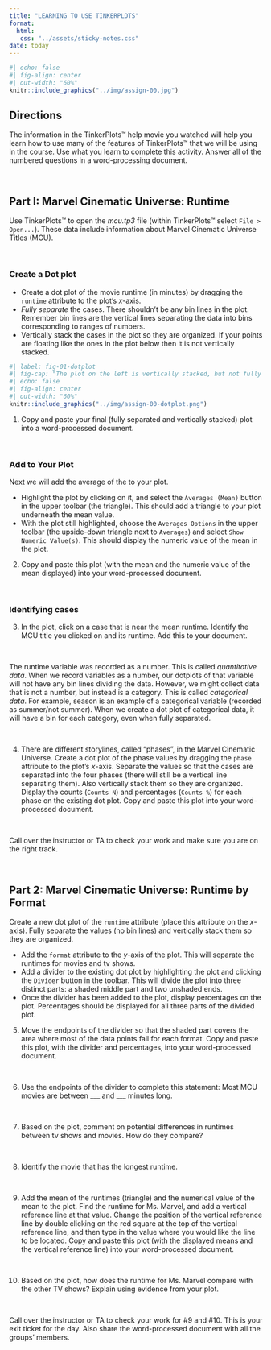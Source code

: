 ```yaml
---
title: "LEARNING TO USE TINKERPLOTS"
format:
  html:
   css: "../assets/sticky-notes.css"
date: today
---
```




```r
#| echo: false
#| fig-align: center
#| out-width: "60%"
knitr::include_graphics("../img/assign-00.jpg")
```

## Directions

The information in the TinkerPlots&trade; help movie you watched will help you learn how to use many of the features of TinkerPlots&trade; that we will be using in the course. Use what you learn to complete this activity. Answer all of the numbered questions in a word-processing document.

<br />


## Part I: Marvel Cinematic Universe: Runtime

Use TinkerPlots&trade; to open the *mcu.tp3*  file (within TinkerPlots&trade; select `File > Open...`). These data include information about Marvel Cinematic Universe Titles (MCU). 

<br />


### Create a Dot plot 

- Create a dot plot of the movie runtime (in minutes) by dragging the `runtime` attribute to the plot's *x*-axis. 
- *Fully separate* the cases. There shouldn't be any bin lines in the plot. Remember bin lines are the vertical lines separating the data into bins corresponding to ranges of numbers.
- Vertically stack the cases in the plot so they are organized. If your points are floating like the ones in the plot below then it is not vertically stacked.


```r
#| label: fig-01-dotplot
#| fig-cap: "The plot on the left is vertically stacked, but not fully separated. The plot on the right is fully separated, but not vertically stacked."
#| echo: false
#| fig-align: center
#| out-width: "60%"
knitr::include_graphics("../img/assign-00-dotplot.png")
```

1. Copy and paste your final (fully separated and vertically stacked) plot into a word-processed document.

<br />


### Add to Your Plot

Next we will add the average of the  to your plot. 

- Highlight the plot by clicking on it, and select the `Averages (Mean)` button in the upper toolbar (the triangle). This should add a triangle to your plot underneath the mean value. 
- With the plot still highlighted, choose the `Averages Options` in the upper toolbar (the upside-down triangle next to `Averages`) and select `Show Numeric Value(s)`. This should display the numeric value of the mean in the plot. 


2. Copy and paste this plot (with the mean and the numeric value of the mean displayed) into your word-processed document.

<br />


### Identifying cases

3.	In the plot, click on a case that is near the mean runtime. Identify the MCU title you clicked on and its runtime. Add this to your document.

<br />


:::fyi
The runtime variable was recorded as a number. This is called *quantitative data*. When we record variables as a number, our dotplots of that variable will not have any bin lines dividing the data. However, we might collect data that is not a number, but instead is a category. This is called *categorical data*. For example, season is an example of a categorical variable (recorded as summer/not summer). When we create a dot plot of categorical data, it will have a bin for each category, even when fully separated. 
:::

<br />


4. There are different storylines, called "phases", in the Marvel Cinematic Universe. Create a dot plot of the phase values by dragging the `phase` attribute to the plot's *x*-axis. Separate the values so that the cases are separated into the four phases (there will still be a vertical line separating them). Also vertically stack them so they are organized. Display the counts (`Counts N`) and percentages (`Counts %`) for each phase on the existing dot plot. Copy and paste this plot into your word-processed document.

<br />


:::stop
Call over the instructor or TA to check your work and make sure you are on the right track.
:::

<br />


## Part 2: Marvel Cinematic Universe: Runtime by Format

Create a new dot plot of the `runtime` attribute (place this attribute on the *x*-axis). Fully separate the values (no bin lines) and vertically stack them so they are organized. 

- Add the `format` attribute to the *y*-axis of the plot. This will separate the runtimes for movies and tv shows. 
- Add a divider to the existing dot plot by highlighting the plot and clicking the `Divider` button in the toolbar. This will divide the plot into three distinct parts: a shaded middle part and two unshaded ends.
- Once the divider has been added to the plot, display percentages on the plot. Percentages should be displayed for all three parts of the divided plot.

5. Move the endpoints of the divider so that the shaded part covers the area where most of the data points fall for each format. Copy and paste this plot, with the divider and percentages, into your word-processed document.

<br />

6. Use the endpoints of the divider to complete this statement: Most MCU movies are between ___ and ___  minutes long. 

<br />

7. Based on the plot, comment on potential differences in runtimes between tv shows and movies. How do they compare?

<br />

8. Identify the movie that has the longest runtime.

<br />

9. Add the mean of the runtimes (triangle) and the numerical value of the mean to the plot. Find the runtime for Ms. Marvel, and add a vertical reference line at that value. Change the position of the vertical reference line by double clicking on the red square at the top of the vertical reference line, and then type in the value where you would like the line to be located. Copy and paste this plot (with the displayed means and the vertical reference line) into your word-processed document.

<br />

10.	Based on the plot, how does the runtime for Ms. Marvel compare with the other TV shows? Explain using evidence from your plot.

<br />

:::stop
Call over the instructor or TA to check your work for #9 and #10. This is your exit ticket for the day. Also share the word-processed document with all the groups' members.
:::

<br />


